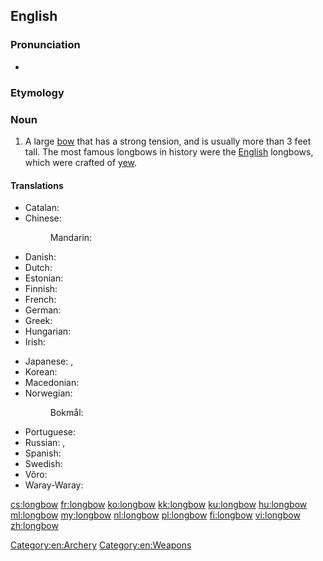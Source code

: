==English==
{{wikipedia}}

===Pronunciation===
* {{a|UK}} {{IPA|/ˈlɒŋbəʊ/|lang=en}}

===Etymology===
{{compound|en|long|bow}}

===Noun===
{{en-noun}}

# A large [[bow]] that has a strong tension, and is usually more than 3 feet tall. The most famous longbows in history were the [[English]] longbows, which were crafted of [[yew]].

====Translations====
{{trans-top|large bow}}
* Catalan: {{t|ca|arc llarg|m}}
* Chinese:
*: Mandarin: {{t|cmn|長弓|sc=Laoo}}
* Danish: {{t|da|langbue|c}}
* Dutch: {{t|nl|langboog|m}}
* Estonian: {{t|et|pikkvibu}}
* Finnish: {{t+|fi|pitkäjousi}}
* French: {{t|fr|arc long anglais|m}}
* German: {{t|de|langbogen|m}}
* Greek: {{t+|el|τόξο|n}}
* Hungarian: {{t|hu|hosszúíj}}
* Irish: {{t|ga|bogha fada}}
{{trans-mid}}
* Japanese: {{t+|ja|弓|tr=ゆみ, yumi|sc=Jpan}}, {{t|ja|ロングボウ|sc=Jpan}}
* Korean: {{t|ko|장궁|sc=Cyrl}}
* Macedonian: {{t|mk|долг лак|sc=Jpan}}
* Norwegian:
*: Bokmål: {{t|nb|langbue|m}}
* Portuguese: {{t|pt|arco longo|m}}
* Russian: {{t|ru|[[большо́й]] [[лук]]|m}}, {{t+|ru|лук|m}}
* Spanish: {{t|es|arco largo|m}}
* Swedish: {{t|sv|långbåge|c}}
* Võro: {{t|vro|pikkvibu}}
* Waray-Waray: {{t|war|halaba nga pana}}
{{trans-bottom}}

[[Category:en:Archery]]
[[Category:en:Weapons]]

[[cs:longbow]]
[[fr:longbow]]
[[ko:longbow]]
[[kk:longbow]]
[[ku:longbow]]
[[hu:longbow]]
[[ml:longbow]]
[[my:longbow]]
[[nl:longbow]]
[[pl:longbow]]
[[fi:longbow]]
[[vi:longbow]]
[[zh:longbow]]